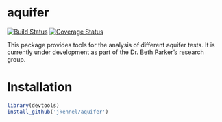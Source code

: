 # aquifer #
[![Build Status](https://travis-ci.org/jkennel/aquifer.svg?branch=master)](https://travis-ci.org/jkennel/aquifer)
[![Coverage Status](https://img.shields.io/codecov/c/github/jkennel/aquifer/master.svg)](https://codecov.io/github/jkennel/aquifer?branch=master)

This package provides tools for the analysis of different aquifer tests.  It is currently under development as part of the Dr. Beth Parker's research group. 


# Installation #

```r
library(devtools)
install_github('jkennel/aquifer')
```
